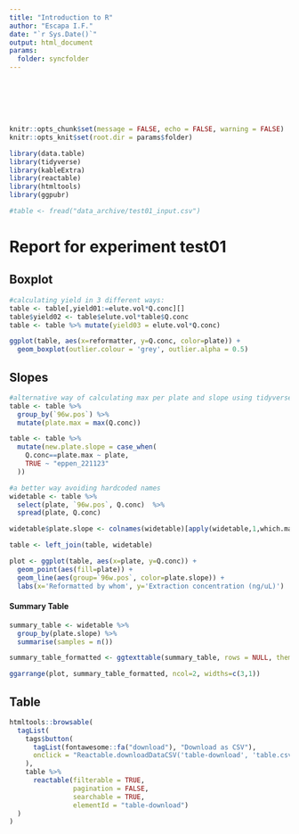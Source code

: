 ```yaml
---
title: "Introduction to R"
author: "Escapa I.F."
date: "`r Sys.Date()`"
output: html_document
params:
  folder: syncfolder
---
```

<br></br> 
<br></br> 

```r
knitr::opts_chunk$set(message = FALSE, echo = FALSE, warning = FALSE)
knitr::opts_knit$set(root.dir = params$folder)
```

```r
library(data.table)
library(tidyverse)
library(kableExtra)
library(reactable)
library(htmltools)
library(ggpubr)
```

```r
#table <- fread("data_archive/test01_input.csv")
```

# Report for experiment test01 {.tabset .tabset-fade .tabset-pills}


## Boxplot 

```r
#calculating yield in 3 different ways:
table <- table[,yield01:=elute.vol*Q.conc][]
table$yield02 <- table$elute.vol*table$Q.conc
table <- table %>% mutate(yield03 = elute.vol*Q.conc)
```

```r
ggplot(table, aes(x=reformatter, y=Q.conc, color=plate)) +
  geom_boxplot(outlier.colour = 'grey', outlier.alpha = 0.5)
```

## Slopes

```r
#alternative way of calculating max per plate and slope using tidyverse:
table <- table %>%
  group_by(`96w.pos`) %>%
  mutate(plate.max = max(Q.conc)) 

table <- table %>%
  mutate(new.plate.slope = case_when(
    Q.conc==plate.max ~ plate,
    TRUE ~ "eppen_221123"
  ))
```

```r
#a better way avoiding hardcoded names
widetable <- table %>% 
  select(plate, `96w.pos`, Q.conc)  %>% 
  spread(plate, Q.conc)

widetable$plate.slope <- colnames(widetable)[apply(widetable,1,which.max)]

table <- left_join(table, widetable)
```

```r
plot <- ggplot(table, aes(x=plate, y=Q.conc)) +
  geom_point(aes(fill=plate)) + 
  geom_line(aes(group=`96w.pos`, color=plate.slope)) +
  labs(x='Reformatted by whom', y='Extraction concentration (ng/uL)')
```

#### Summary Table

```r
summary_table <- widetable %>%
  group_by(plate.slope) %>%
  summarise(samples = n())

summary_table_formatted <- ggtexttable(summary_table, rows = NULL, theme = ttheme("blank"))
```

```r
ggarrange(plot, summary_table_formatted, ncol=2, widths=c(3,1))
```

## Table 

```r
htmltools::browsable(
  tagList(
    tags$button(
      tagList(fontawesome::fa("download"), "Download as CSV"),
      onclick = "Reactable.downloadDataCSV('table-download', 'table.csv')"
    ),
    table %>%
      reactable(filterable = TRUE,
                pagination = FALSE,
                searchable = TRUE,
                elementId = "table-download")
  )
)
```
